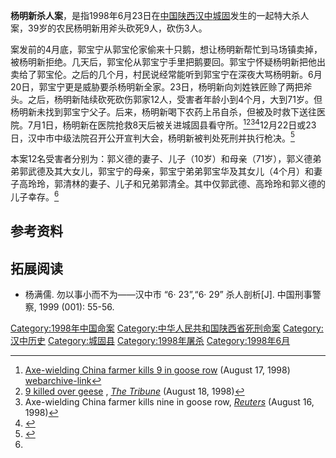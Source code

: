 {{Infobox civilian attack|title=杨明新杀人案|location=[[中国|中国]][[陕西省|陕西省]][[汉中市|汉中市]][[城固县|城固县]]宝山镇西庙村|date=1998年6月23日|fatalities=9|injuries=3|perp=杨明新|weapons=斧}}
'''杨明新杀人案'''，是指1998年6月23日在[[中华人民共和国|中国]][[陕西省|陕西]][[汉中市|汉中]][[城固县|城固]]发生的一起特大杀人案，39岁的农民杨明新用斧头砍死9人，砍伤3人。 

案发前的4月底，郭宝宁从郭宝伦家偷来十只鹅，想让杨明新帮忙到马场镇卖掉，被杨明新拒绝。几天后，郭宝伦从郭宝宁手里把鹅要回。郭宝宁怀疑杨明新把他出卖给了郭宝伦。之后的几个月，村民说经常能听到郭宝宁在深夜大骂杨明新。6月20日，郭宝宁更是威胁要杀杨明新全家。23日，杨明新向刘姓铁匠赊了两把斧头。之后，杨明新陆续砍死砍伤郭家12人，受害者年龄小到4个月，大到71岁。但杨明新未找到郭宝宁父子。后来，杨明新喝下农药上吊自杀，但被及时救下送往医院。7月1日，杨明新在医院抢救8天后被关进城固县看守所。<ref>[http://scout.wisc.edu/Projects/PastProjects/net-news/98-08/98-08-17/0005.html Axe-wielding China farmer kills 9 in goose row] (August 17, 1998) [https://web.archive.org/web/20080612005437/http://scout.wisc.edu/Projects/PastProjects/net-news/98-08/98-08-17/0005.html webarchive-link]</ref><ref>[http://www.tribuneindia.com/1998/98aug18/world.htm 9 killed over geese] {{Wayback|url=http://www.tribuneindia.com/1998/98aug18/world.htm |date=20180627203345 }}, ''[[The_Tribune_(Chandigarh)|The Tribune]]'' (August 18, 1998)</ref><ref>Axe-wielding China farmer kills nine in goose row, ''[[Reuters|Reuters]]'' (August 16, 1998)</ref><ref name=":0">{{Cite book|url=https://www.worldcat.org/title/tu-po-da-an-zhong-guo-da-an-zhen-po-ji-shi/oclc/953356898&referer=brief_results|publisher=经济日报出版社|date=2000|location=北京|isbn=978-7-80127-792-3|oclc=953356898|language=zh|last=杨扬|title=突破大案: 中国大案侦破纪实|pages=101}}</ref>12月22日或23日，汉中市中级法院召开公开宣判大会，杨明新被判处死刑并执行枪决。<ref>{{Cite book|url=http://cjn.lib.hku.hk/KNS50/Navi/Bridge.aspx?LinkType=BaseLink&DBCode=cyfd&TableName=njzk&Field=BaseID&Value=YHANZ|publisher=三秦出版社.|date=1999|location=西安|oclc=262269207|language=zh|last=汉中市 (中国)|last2=汉中年鉴编纂委员会|title=汉中年鉴.|pages=72}}{{Dead link}}</ref>

本案12名受害者分别为：郭义德的妻子、儿子（10岁）和母亲（71岁），郭义德弟弟郭武德及其大女儿，郭宝宁的母亲，郭宝宁弟弟郭宝华及其女儿（4个月）和妻子高玲玲，郭清林的妻子、儿子和兄弟郭清全。其中仅郭武德、高玲玲和郭义德的儿子幸存。<ref name=":0" /> 

== 参考资料 ==
{{reflist}}

== 拓展阅读 ==
* 杨满儒. 勿以事小而不为——汉中市 “6· 23”,“6· 29” 杀人剖析[J]. 中国刑事警察, 1999 (001): 55-56.

[[Category:1998年中国命案|Category:1998年中国命案]]
[[Category:中华人民共和国陕西省死刑命案|Category:中华人民共和国陕西省死刑命案]]
[[Category:汉中历史|Category:汉中历史]]
[[Category:城固县|Category:城固县]]
[[Category:1998年屠杀|Category:1998年屠杀]]
[[Category:1998年6月|Category:1998年6月]]